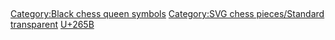 == {{int:filedesc}} ==
{{Information
|Description={{en| Dark queen on transparent square, default size 45x45}}
|Source={{own}}
|Date=2006-12-27
|Author=[[:en:User:Cburnett]]
|Permission=GFDL & BSD & GPL
|other_versions={{DerivativeVersions|Chess gdt45.svg}}

}}

== {{int:license-header}} ==
{{self|GFDL|migration=relicense|BSD|GPL}}


[[Category:Black chess queen symbols]]
[[Category:SVG chess pieces/Standard transparent]]
[[Category:Unicode MiscSymb SVG| U+265B]]